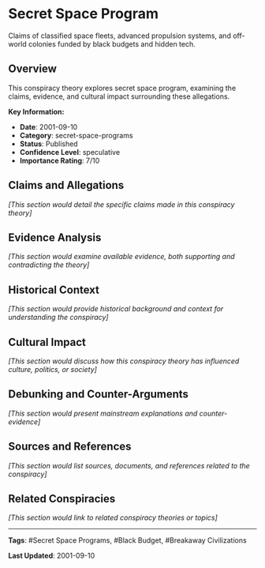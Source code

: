 # Secret Space Program

Claims of classified space fleets, advanced propulsion systems, and off-world colonies funded by black budgets and hidden tech.

## Overview

This conspiracy theory explores secret space program, examining the claims, evidence, and cultural impact surrounding these allegations.

**Key Information:**
- **Date**: 2001-09-10
- **Category**: secret-space-programs
- **Status**: Published
- **Confidence Level**: speculative
- **Importance Rating**: 7/10

## Claims and Allegations

*[This section would detail the specific claims made in this conspiracy theory]*

## Evidence Analysis

*[This section would examine available evidence, both supporting and contradicting the theory]*

## Historical Context

*[This section would provide historical background and context for understanding the conspiracy]*

## Cultural Impact

*[This section would discuss how this conspiracy theory has influenced culture, politics, or society]*

## Debunking and Counter-Arguments

*[This section would present mainstream explanations and counter-evidence]*

## Sources and References

*[This section would list sources, documents, and references related to the conspiracy]*

## Related Conspiracies

*[This section would link to related conspiracy theories or topics]*

---

**Tags**: #Secret Space Programs, #Black Budget, #Breakaway Civilizations

**Last Updated**: 2001-09-10
